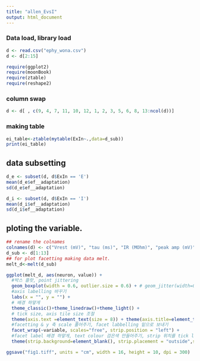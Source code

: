 ```yaml
---
title: "allen_EvsI"
output: html_document
---
```


### Data load, library load 
```r
d <- read.csv("ephy_wona.csv")
d <- d[2:15]

require(ggplot2)
require(moonBook)
require(ztable)
require(reshape2)
```

### column swap
```r
d <- d[ , c(9, 4, 7, 11, 10, 12, 1, 2, 3, 5, 6, 8, 13:ncol(d))]
```

### making table
```r
ei_table<-ztable(mytable(ExIn~.,data=d_sub))
print(ei_table)
```
## data subsetting
```r
d_e <- subset(d, d$ExIn == 'E')
mean(d_e$ef__adaptation)
sd(d_e$ef__adaptation)

d_i <- subset(d, d$ExIn == 'I')
mean(d_i$ef__adaptation)
sd(d_i$ef__adaptation)

```


## ploting the variable.
```r
## rename the colnames
colnames(d) <- c("Vrest (mV)", "tau (ms)", "IR (MOhm)", "peak amp (mV)", "trough (mV)", "height (mV)", "ratio", "adaptation", "threshold (pA)",  "ISI (ms)","FR (Hz)",  "peak time (ms)", "neuron", "line")
d_sub <- d[1:13]
## for plot facetting making data melt.
melt_d<-melt(d_sub)

ggplot(melt_d, aes(neuron, value)) +
  #박스 플랏, point jittering
  geom_boxplot(width = 0.6, outlier.size = 0.6) + # geom_jitter(width=0.4) + 
  #axis labelling 바꾸기
  labs(x = "", y = "") + 
  # 배경 하얗게
  theme_classic()+theme_linedraw()+theme_light() + 
  # tick size, axis tile size 조절
  theme(axis.text =element_text(size = 8)) + theme(axis.title=element_text(size=8)) +
  #facetting & y 축 scale 풀어주기, facet labbelling 밑으로 보내기
  facet_wrap(~variable, scales="free", strip.position = "left") + 
  #facet label 배경 하얗게, text colour 검은색 만들어주기, strip 위치를 tick label outside로.
  theme(strip.background=element_blank(), strip.placement = "outside",strip.text.y=element_text(colour = "black", size=8))

ggsave("fig1.tiff", units = "cm", width = 16, height = 10, dpi = 300)

```



